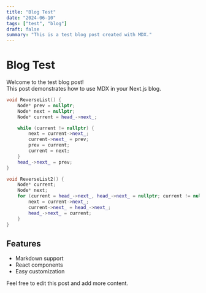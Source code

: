 ```yaml
---
title: "Blog Test"
date: "2024-06-10"
tags: ["test", "blog"]
draft: false
summary: "This is a test blog post created with MDX."
---
```


# Blog Test

Welcome to the test blog post!  
This post demonstrates how to use MDX in your Next.js blog.



```cpp
void ReverseList() {
    Node* prev = nullptr;
    Node* next = nullptr;
    Node* current = head_->next_;

    while (current != nullptr) {
        next = current->next_;
        current->next_ = prev;
        prev = current;
        current = next;
    }
    head_->next_ = prev;
}

void ReverseList2() {
    Node* current;
    Node* next;
    for (current = head_->next_, head_->next_ = nullptr; current != nullptr; current = next) {
        next = current->next_;
        current->next_ = head_->next_;
        head_->next_ = current;
    }
}
```


## Features

- Markdown support
- React components
- Easy customization

Feel free to edit this post and add more content.